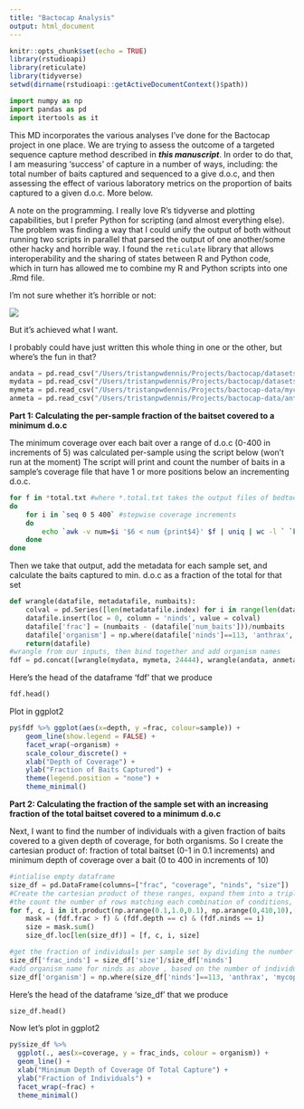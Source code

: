 ```yaml
---
title: "Bactocap Analysis"
output: html_document
---
```

```r
knitr::opts_chunk$set(echo = TRUE)
library(rstudioapi)
library(reticulate)
library(tidyverse)
setwd(dirname(rstudioapi::getActiveDocumentContext()$path))
```
```python
import numpy as np
import pandas as pd
import itertools as it
```

This MD incorporates the various analyses I've done for the Bactocap project in one place. We are trying to assess the outcome of a targeted sequence capture method described in ***this manuscript***. In order to do that, I am measuring 'success' of capture in a number of ways, including: the total number of baits captured and sequenced to a give d.o.c, and then assessing the effect of various laboratory metrics on the proportion of baits captured to a given d.o.c. More below.

A note on the programming. I really love R's tidyverse and plotting capabilities, but I prefer Python for scripting (and almost everything else). The problem was finding a way that I could unify the output of both without running two scripts in parallel that parsed the output of one another/some other hacky and horrible way. I found the `reticulate` library that allows interoperability and the sharing of states between R and Python code, which in turn has allowed me to combine my R and Python scripts into one .Rmd file. 

I'm not sure whether it's horrible or not:

![](ancillary/misc/could-should.jpg)

But it's achieved what I want. 

I probably could have just written this whole thing in one or the other, but where's the fun in that?
```python
andata = pd.read_csv("/Users/tristanpwdennis/Projects/bactocap/datasets/anthrax/results/0to400covstats.txt", sep=' ', names=["num_baits", "sample", "depth"]) 
mydata = pd.read_csv("/Users/tristanpwdennis/Projects/bactocap/datasets/mycoplasma/covstatstotal.txt", sep=' ', names=["num_baits", "sample", "depth"])
mymeta = pd.read_csv("/Users/tristanpwdennis/Projects/bactocap-data/mycoplasma/metadata/myco-seq-sample-data.csv")
anmeta = pd.read_csv("/Users/tristanpwdennis/Projects/bactocap-data/anthrax/metadata/anthrax-metadata-1.csv")
```
**Part 1: Calculating the per-sample fraction of the baitset covered to a minimum d.o.c**

The minimum coverage over each bait over a range of d.o.c (0-400 in increments of 5) was calculated per-sample using the script below (won't run at the moment)
The script will print and count the number of baits in a sample's coverage file that have 1 or more positions below an incrementing d.o.c.
```bash
for f in *total.txt #where *.total.txt takes the output files of bedtools genomecov
do
	for i in `seq 0 5 400` #stepwise coverage increments
	do
		echo `awk -v num=$i '$6 < num {print$4}' $f | uniq | wc -l ` `basename $f .total.txt` $i >> covstats.txt
	done
done
```
Then we take that output, add the metadata for each sample set, and calculate the baits captured to min. d.o.c as a fraction of the total for that set
```python
def wrangle(datafile, metadatafile, numbaits): 
    colval = pd.Series([len(metadatafile.index) for i in range(len(datafile.index))])
    datafile.insert(loc = 0, column = 'ninds', value = colval)
    datafile['frac'] = (numbaits - (datafile['num_baits']))/numbaits
    datafile['organism'] = np.where(datafile['ninds']==113, 'anthrax', 'mycoplasma')
    return(datafile)
#wrangle from our inputs, then bind together and add organism names
fdf = pd.concat([wrangle(mydata, mymeta, 24444), wrangle(andata, anmeta, 148729)])
```
Here's the head of the dataframe 'fdf' that we produce
```python
fdf.head()
```
Plot in ggplot2
```r
py$fdf %>% ggplot(aes(x=depth, y =frac, colour=sample)) +
    geom_line(show.legend = FALSE) +
    facet_wrap(~organism) +
    scale_colour_discrete() +
    xlab("Depth of Coverage") +
    ylab("Fraction of Baits Captured") +
    theme(legend.position = "none") +
    theme_minimal()

```
**Part 2: Calculating the fraction of the sample set with an increasing fraction of the total baitset covered to a minimum d.o.c**

Next, I want to find the number of individuals with a given fraction of baits covered to a given depth of coverage, for both organisms. So I create the cartesian product of: fraction of total baitset (0-1 in 0.1 increments) and minimum depth of coverage over a bait (0 to 400 in increments of 10)
```python
#intialise empty dataframe
size_df = pd.DataFrame(columns=["frac", "coverage", "ninds", "size"])
#Create the cartesian product of these ranges, expand them into a triplet in a for loop and iterate over them all (3-way nested loop)
#the count the number of rows matching each combination of conditions, populating a dataframe with the result
for f, c, i in it.product(np.arange(0.1,1.0,0.1), np.arange(0,410,10),[113, 56]):
    mask = (fdf.frac > f) & (fdf.depth == c) & (fdf.ninds == i)
    size = mask.sum()
    size_df.loc[len(size_df)] = [f, c, i, size]

#get the fraction of individuals per sample set by dividing the number of individuals matching each condition
size_df['frac_inds'] = size_df['size']/size_df['ninds']
#add organism name for ninds as above , based on the number of individuals in each sample set
size_df['organism'] = np.where(size_df['ninds']==113, 'anthrax', 'mycoplasma')
```
Here's the head of the dataframe 'size_df' that we produce
```python
size_df.head()
```
Now let's plot in ggplot2
```r
py$size_df %>% 
  ggplot(., aes(x=coverage, y = frac_inds, colour = organism)) +
  geom_line() +
  xlab("Minimum Depth of Coverage Of Total Capture") +
  ylab("Fraction of Individuals") +
  facet_wrap(~frac) +
  theme_minimal()
```








